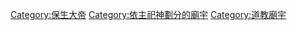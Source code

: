 {{Commons_category}}
{{Category_more|保生大帝}}

[[Category:保生大帝|Category:保生大帝]]
[[Category:依主祀神劃分的廟宇|Category:依主祀神劃分的廟宇]]
[[Category:道教廟宇|Category:道教廟宇]]